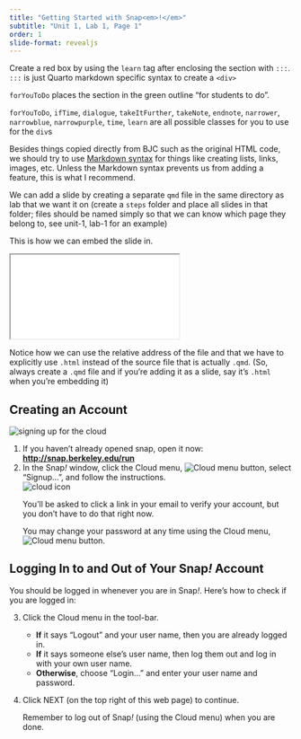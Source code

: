 ```yaml
---
title: "Getting Started with Snap<em>!</em>"
subtitle: "Unit 1, Lab 1, Page 1"
order: 1
slide-format: revealjs
---
```


::: learn
Create a red box by using the `learn` tag after enclosing the section with `:::`. `:::` is just Quarto markdown specific syntax to create a `<div>`
:::

::: forYouToDo
`forYouToDo` places the section in the green outline "for students to do".
:::

`forYouToDo`, `ifTime`, `dialogue`, `takeItFurther`, `takeNote`, `endnote`, `narrower`, `narrowblue`, `narrowpurple`, `time`, `learn` are all possible classes for you to use for the `div`s

Besides things copied directly from BJC such as the original HTML code, we should try to use [Markdown syntax](https://www.markdownguide.org/cheat-sheet/) for things like creating lists, links, images, etc. Unless the Markdown syntax prevents us from adding a feature, this is what I recommend.

We can add a slide by creating a separate `qmd` file in the same directory as lab that we want it on (create a `steps` folder and place all slides in that folder; files should be named simply so that we can know which page they belong to, see unit-1, lab-1 for an example)

This is how we can embed the slide in.

```{=html}
<iframe class="slide-deck" src="steps/slide_temp.html"></iframe>
```

Notice how we can use the relative address of the file and that we have to explicitly use `.html` instead of the source file that is actually `.qmd`. (So, always create a `.qmd` file and if you're adding it as a slide, say it's `.html` when you're embedding it)

## Creating an Account

::: {#first .forYouToDo}
<img src="/img/sys/dialog-cloud-signup.png" title="signing up for the cloud" alt="signing up for the cloud" class="imageRight"/>

<ol>

<li>If you haven't already opened [snap]{.snap}, open it now: <a href="http://snap.berkeley.edu/run" title="Snap! Build Your Own Blocks" target="_blank"><strong>http://snap.berkeley.edu/run</strong></a></li>

<li>In the Snap<em>!</em> window, click the Cloud menu, <img src="/img/1-introduction/cloud_button.png" title="Cloud menu button" alt="Cloud menu button"/>, select "Signup...", and follow the instructions. <br /> <img src="/img/sys/button-cloud-with-context.png" title="cloud icon" alt="cloud icon" class="indent"/></li>

::: endnote
<p>You'll be asked to click a link in your email to verify your account, but you don't have to do that right now.</p>

<p>You may change your password at any time using the Cloud menu, <img src="/img/1-introduction/cloud_button.png" title="Cloud menu button" alt="Cloud menu button"/>.</p>
:::

</ol>
:::

## Logging In to and Out of Your Snap<em>!</em><a name="login" class="anchor"> </a>Account

::: forYouToDo
<p>You should be logged in whenever you are in Snap<em>!</em>. Here's how to check if you are logged in:</p>

<ol start="3">

<li>

Click the Cloud menu in the tool-bar.

<ul>

<li><strong>If</strong> it says "Logout" and your user name, then you are already logged in.</li>

<li><strong>If</strong> it says someone else's user name, then log them out and log in with your own user name.</li>

<li><strong>Otherwise</strong>, choose "Login..." and enter your user name and password.</li>

</ul>

</li>

<li>

Click NEXT (on the top right of this web page) to continue.

::: endnote
Remember to log out of Snap<em>!</em> (using the Cloud menu) when you are done.
:::

</li>

</ol>
:::
